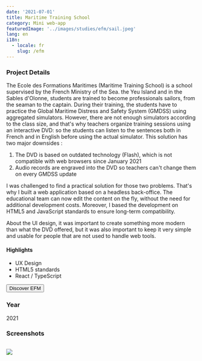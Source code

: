 ```yaml
---
date: '2021-07-01'
title: Maritime Training School
category: Mini web-app
featuredImage: '../images/studies/efm/sail.jpeg'
lang: en
i18n:
  - locale: fr
    slug: /efm
---
```


### Project Details


The Ecole des Formations Maritimes (Maritime Training School) is a school supervised by the French Ministry of the Sea. the Yeu Island and in the Sables d'Olonne, students are trained to become professionals sailors, from the seaman to the captain. During their training, the students have to practice the Global Maritime Distress and Safety System (GMDSS) using aggregated simulators. However, there are not enough simulators according to the class size, and that's why teachers organize training sessions using an interactive DVD: so the students can listen to the sentences both in French and in English before using the actual simulator. This solution has two major downsides :

1. The DVD is based on outdated technology (Flash), which is not compatible with web browsers since January 2021
1. Audio records are engraved into the DVD so teachers can't change them on every GMDSS update

I was challenged to find a practical solution for those two problems. That's why I built a web application based on a headless back-office. The educational team can now edit the content on the fly, without the need for additional development costs. Moreover, I based the development on HTML5 and JavaScript standards to ensure long-term compatibility.

About the UI design, it was important to create something more modern than what the DVD offered, but it was also important to keep it very simple and usable for people that are not used to handle web tools.


#### Highlights

- UX Design
- HTML5 standards
- React / TypeScript

<p style={{textAlign: 'center'}}><Button href="https://www.ecoledesformationsmaritimes.fr/">Discover EFM</Button></p>

### Year
2021


### Screenshots

<Image>

![](../images/studies/efm/efm.png)

</Image>
